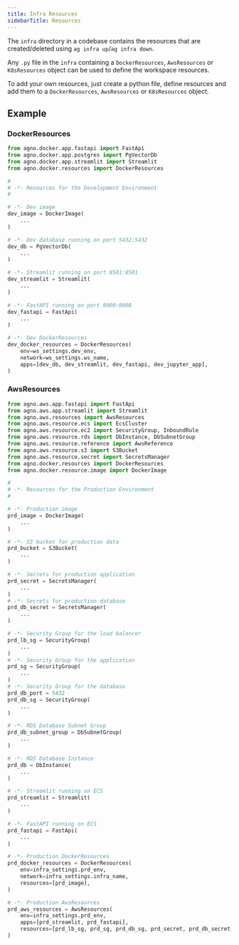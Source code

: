 ```yaml
---
title: Infra Resources
sidebarTitle: Resources
---
```


The `infra` directory in a codebase contains the resources that are created/deleted using `ag infra up`/`ag infra down`.

Any `.py` file in the `infra` containing a `DockerResources`, `AwsResources` or `K8sResources` object can be used to define the workspace resources.

To add your own resources, just create a python file, define resources and add them to a `DockerResources`, `AwsResources` or `K8sResources` object.

## Example

### DockerResources

```python infra/dev_resources.py
from agno.docker.app.fastapi import FastApi
from agno.docker.app.postgres import PgVectorDb
from agno.docker.app.streamlit import Streamlit
from agno.docker.resources import DockerResources

#
# -*- Resources for the Development Environment
#

# -*- Dev image
dev_image = DockerImage(
    ...
)

# -*- Dev database running on port 5432:5432
dev_db = PgVectorDb(
    ...
)

# -*- Streamlit running on port 8501:8501
dev_streamlit = Streamlit(
    ...
)

# -*- FastAPI running on port 8000:8000
dev_fastapi = FastApi(
    ...
)

# -*- Dev DockerResources
dev_docker_resources = DockerResources(
    env=ws_settings.dev_env,
    network=ws_settings.ws_name,
    apps=[dev_db, dev_streamlit, dev_fastapi, dev_jupyter_app],
)
```

### AwsResources

```python infra/prd_resources.py
from agno.aws.app.fastapi import FastApi
from agno.aws.app.streamlit import Streamlit
from agno.aws.resources import AwsResources
from agno.aws.resource.ecs import EcsCluster
from agno.aws.resource.ec2 import SecurityGroup, InboundRule
from agno.aws.resource.rds import DbInstance, DbSubnetGroup
from agno.aws.resource.reference import AwsReference
from agno.aws.resource.s3 import S3Bucket
from agno.aws.resource.secret import SecretsManager
from agno.docker.resources import DockerResources
from agno.docker.resource.image import DockerImage

#
# -*- Resources for the Production Environment
#

# -*- Production image
prd_image = DockerImage(
    ...
)

# -*- S3 bucket for production data
prd_bucket = S3Bucket(
    ...
)

# -*- Secrets for production application
prd_secret = SecretsManager(
    ...
)
# -*- Secrets for production database
prd_db_secret = SecretsManager(
    ...
)

# -*- Security Group for the load balancer
prd_lb_sg = SecurityGroup(
    ...
)
# -*- Security Group for the application
prd_sg = SecurityGroup(
    ...
)
# -*- Security Group for the database
prd_db_port = 5432
prd_db_sg = SecurityGroup(
    ...
)

# -*- RDS Database Subnet Group
prd_db_subnet_group = DbSubnetGroup(
    ...
)

# -*- RDS Database Instance
prd_db = DbInstance(
    ...
)

# -*- Streamlit running on ECS
prd_streamlit = Streamlit(
    ...
)

# -*- FastAPI running on ECS
prd_fastapi = FastApi(
    ...
)

# -*- Production DockerResources
prd_docker_resources = DockerResources(
    env=infra_settings.prd_env,
    network=infra_settings.infra_name,
    resources=[prd_image],
)

# -*- Production AwsResources
prd_aws_resources = AwsResources(
    env=infra_settings.prd_env,
    apps=[prd_streamlit, prd_fastapi],
    resources=[prd_lb_sg, prd_sg, prd_db_sg, prd_secret, prd_db_secret, prd_db_subnet_group, prd_db, prd_bucket],
)
```
